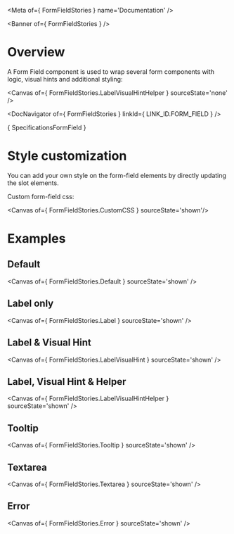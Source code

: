 
<Meta of={ FormFieldStories } name='Documentation' />

<Banner of={ FormFieldStories } />

# Overview

A Form Field component is used to wrap several form components with logic, visual hints and additional styling:

<Canvas of={ FormFieldStories.LabelVisualHintHelper } sourceState='none' />

<DocNavigator of={ FormFieldStories } linkId={ LINK_ID.FORM_FIELD } />

<Markdown>{ SpecificationsFormField }</Markdown>

# Style customization

You can add your own style on the form-field elements by directly updating the slot elements.

Custom form-field css:

<Canvas of={ FormFieldStories.CustomCSS } sourceState='shown'/>

# Examples

## Default

<Canvas of={ FormFieldStories.Default } sourceState='shown' />

## Label only
<Canvas of={ FormFieldStories.Label } sourceState='shown' />

## Label & Visual Hint
<Canvas of={ FormFieldStories.LabelVisualHint } sourceState='shown' />

## Label, Visual Hint & Helper
<Canvas of={ FormFieldStories.LabelVisualHintHelper } sourceState='shown' />

## Tooltip
<Canvas of={ FormFieldStories.Tooltip } sourceState='shown' />

## Textarea
<Canvas of={ FormFieldStories.Textarea } sourceState='shown' />

## Error
<Canvas of={ FormFieldStories.Error } sourceState='shown' />